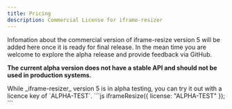 ```yaml
---
title: Pricing
description: Commercial License for iframe-resizer
---
```


Infomation about the commercial version of iframe-resize version 5 will be added here once it is ready for final release. In the mean time you are welcome to explore the alpha release and provide feedback via GitHub.

**The current alpha version does not have a stable API and should not be used in production systems.**


<Aside type="tip" title="Alpha Release" icon="seti:license">
  While _iframe-resizer_ version 5 is in alpha testing, you can try it out with a licence key of `ALPHA-TEST`.
```js
iframeResize({ license: "ALPHA-TEST" });
```

</Aside>

